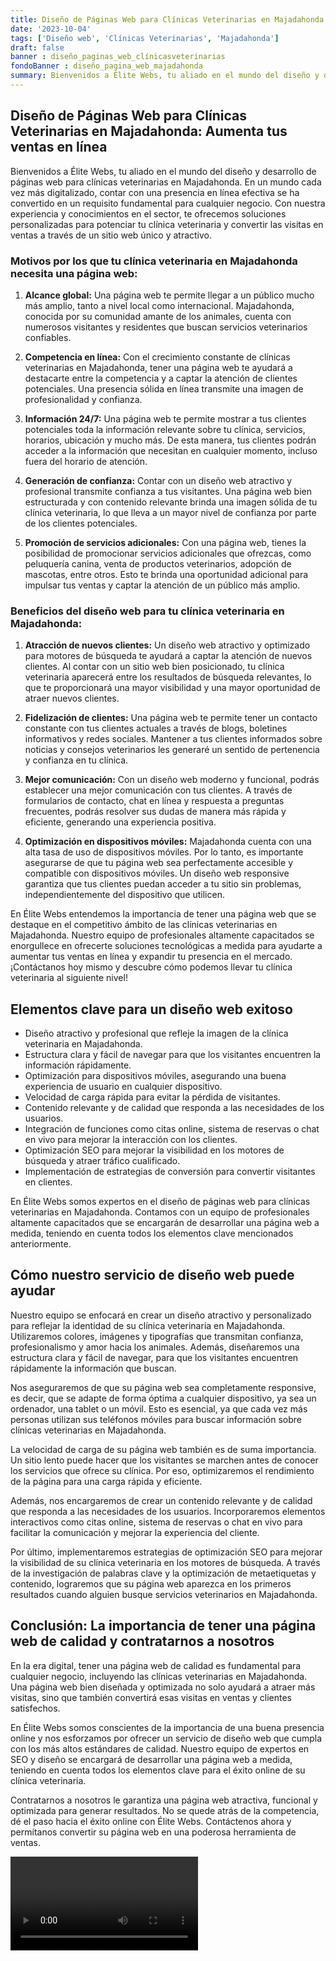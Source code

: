 ```yaml
---
title: Diseño de Páginas Web para Clínicas Veterinarias en Majadahonda
date: '2023-10-04'
tags: ['Diseño web', 'Clínicas Veterinarias', 'Majadahonda']
draft: false
banner : diseño_paginas_web_clínicasveterinarias
fondoBanner : diseño_pagina_web_majadahonda
summary: Bienvenidos a Élite Webs, tu aliado en el mundo del diseño y desarrollo de páginas web para clínicas veterinarias en Majadahonda. En un mundo cada vez más digitalizado, contar con una presencia en línea efectiva se ha convertido en un requisito fundamental para cualquier negocio. Con nuestra experiencia y conocimientos en el sector, te ofrecemos soluciones personalizadas para potenciar tu clínica veterinaria y convertir las visitas en ventas a través de un sitio web único y atractivo.
---
```


## Diseño de Páginas Web para Clínicas Veterinarias en Majadahonda: Aumenta tus ventas en línea

Bienvenidos a Élite Webs, tu aliado en el mundo del diseño y desarrollo de páginas web para clínicas veterinarias en Majadahonda. En un mundo cada vez más digitalizado, contar con una presencia en línea efectiva se ha convertido en un requisito fundamental para cualquier negocio. Con nuestra experiencia y conocimientos en el sector, te ofrecemos soluciones personalizadas para potenciar tu clínica veterinaria y convertir las visitas en ventas a través de un sitio web único y atractivo.

### Motivos por los que tu clínica veterinaria en Majadahonda necesita una página web:

1. **Alcance global:** Una página web te permite llegar a un público mucho más amplio, tanto a nivel local como internacional. Majadahonda, conocida por su comunidad amante de los animales, cuenta con numerosos visitantes y residentes que buscan servicios veterinarios confiables.

2. **Competencia en línea:** Con el crecimiento constante de clínicas veterinarias en Majadahonda, tener una página web te ayudará a destacarte entre la competencia y a captar la atención de clientes potenciales. Una presencia sólida en línea transmite una imagen de profesionalidad y confianza.

3. **Información 24/7:** Una página web te permite mostrar a tus clientes potenciales toda la información relevante sobre tu clínica, servicios, horarios, ubicación y mucho más. De esta manera, tus clientes podrán acceder a la información que necesitan en cualquier momento, incluso fuera del horario de atención.

4. **Generación de confianza:** Contar con un diseño web atractivo y profesional transmite confianza a tus visitantes. Una página web bien estructurada y con contenido relevante brinda una imagen sólida de tu clínica veterinaria, lo que lleva a un mayor nivel de confianza por parte de los clientes potenciales.

5. **Promoción de servicios adicionales:** Con una página web, tienes la posibilidad de promocionar servicios adicionales que ofrezcas, como peluquería canina, venta de productos veterinarios, adopción de mascotas, entre otros. Esto te brinda una oportunidad adicional para impulsar tus ventas y captar la atención de un público más amplio.

### Beneficios del diseño web para tu clínica veterinaria en Majadahonda:

1. **Atracción de nuevos clientes:** Un diseño web atractivo y optimizado para motores de búsqueda te ayudará a captar la atención de nuevos clientes. Al contar con un sitio web bien posicionado, tu clínica veterinaria aparecerá entre los resultados de búsqueda relevantes, lo que te proporcionará una mayor visibilidad y una mayor oportunidad de atraer nuevos clientes.

2. **Fidelización de clientes:** Una página web te permite tener un contacto constante con tus clientes actuales a través de blogs, boletines informativos y redes sociales. Mantener a tus clientes informados sobre noticias y consejos veterinarios les generaré un sentido de pertenencia y confianza en tu clínica.

3. **Mejor comunicación:** Con un diseño web moderno y funcional, podrás establecer una mejor comunicación con tus clientes. A través de formularios de contacto, chat en línea y respuesta a preguntas frecuentes, podrás resolver sus dudas de manera más rápida y eficiente, generando una experiencia positiva.

4. **Optimización en dispositivos móviles:** Majadahonda cuenta con una alta tasa de uso de dispositivos móviles. Por lo tanto, es importante asegurarse de que tu página web sea perfectamente accesible y compatible con dispositivos móviles. Un diseño web responsive garantiza que tus clientes puedan acceder a tu sitio sin problemas, independientemente del dispositivo que utilicen.

En Élite Webs entendemos la importancia de tener una página web que se destaque en el competitivo ámbito de las clínicas veterinarias en Majadahonda. Nuestro equipo de profesionales altamente capacitados se enorgullece en ofrecerte soluciones tecnológicas a medida para ayudarte a aumentar tus ventas en línea y expandir tu presencia en el mercado. ¡Contáctanos hoy mismo y descubre cómo podemos llevar tu clínica veterinaria al siguiente nivel!

<GifSeo />

<Cta />

## Elementos clave para un diseño web exitoso

- Diseño atractivo y profesional que refleje la imagen de la clínica veterinaria en Majadahonda.
- Estructura clara y fácil de navegar para que los visitantes encuentren la información rápidamente.
- Optimización para dispositivos móviles, asegurando una buena experiencia de usuario en cualquier dispositivo.
- Velocidad de carga rápida para evitar la pérdida de visitantes.
- Contenido relevante y de calidad que responda a las necesidades de los usuarios.
- Integración de funciones como citas online, sistema de reservas o chat en vivo para mejorar la interacción con los clientes.
- Optimización SEO para mejorar la visibilidad en los motores de búsqueda y atraer tráfico cualificado.
- Implementación de estrategias de conversión para convertir visitantes en clientes.

En Élite Webs somos expertos en el diseño de páginas web para clínicas veterinarias en Majadahonda. Contamos con un equipo de profesionales altamente capacitados que se encargarán de desarrollar una página web a medida, teniendo en cuenta todos los elementos clave mencionados anteriormente.

## Cómo nuestro servicio de diseño web puede ayudar

Nuestro equipo se enfocará en crear un diseño atractivo y personalizado para reflejar la identidad de su clínica veterinaria en Majadahonda. Utilizaremos colores, imágenes y tipografías que transmitan confianza, profesionalismo y amor hacia los animales. Además, diseñaremos una estructura clara y fácil de navegar, para que los visitantes encuentren rápidamente la información que buscan.

Nos aseguraremos de que su página web sea completamente responsive, es decir, que se adapte de forma óptima a cualquier dispositivo, ya sea un ordenador, una tablet o un móvil. Esto es esencial, ya que cada vez más personas utilizan sus teléfonos móviles para buscar información sobre clínicas veterinarias en Majadahonda.

La velocidad de carga de su página web también es de suma importancia. Un sitio lento puede hacer que los visitantes se marchen antes de conocer los servicios que ofrece su clínica. Por eso, optimizaremos el rendimiento de la página para una carga rápida y eficiente.

Además, nos encargaremos de crear un contenido relevante y de calidad que responda a las necesidades de los usuarios. Incorporaremos elementos interactivos como citas online, sistema de reservas o chat en vivo para facilitar la comunicación y mejorar la experiencia del cliente.

Por último, implementaremos estrategias de optimización SEO para mejorar la visibilidad de su clínica veterinaria en los motores de búsqueda. A través de la investigación de palabras clave y la optimización de metaetiquetas y contenido, lograremos que su página web aparezca en los primeros resultados cuando alguien busque servicios veterinarios en Majadahonda.

## Conclusión: La importancia de tener una página web de calidad y contratarnos a nosotros

En la era digital, tener una página web de calidad es fundamental para cualquier negocio, incluyendo las clínicas veterinarias en Majadahonda. Una página web bien diseñada y optimizada no solo ayudará a atraer más visitas, sino que también convertirá esas visitas en ventas y clientes satisfechos.

En Élite Webs somos conscientes de la importancia de una buena presencia online y nos esforzamos por ofrecer un servicio de diseño web que cumpla con los más altos estándares de calidad. Nuestro equipo de expertos en SEO y diseño se encargará de desarrollar una página web a medida, teniendo en cuenta todos los elementos clave para el éxito online de su clínica veterinaria.

Contratarnos a nosotros le garantiza una página web atractiva, funcional y optimizada para generar resultados. No se quede atrás de la competencia, dé el paso hacia el éxito online con Élite Webs. Contáctenos ahora y permítanos convertir su página web en una poderosa herramienta de ventas.

<Video />

<CtaBot job='Clínicas Veterinarias' city='Majadahonda'/>

<Gmaps query='Majadahonda+españa+maps' />